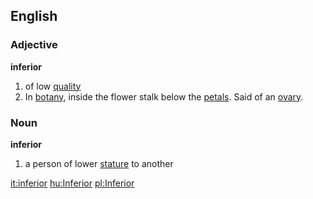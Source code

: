 ==English==
===Adjective===
'''inferior'''
#of low [[quality]]
#In [[botany]], inside the flower stalk below the [[petal]]s. Said of an [[ovary]].

===Noun===
'''inferior'''
# a person of lower [[stature]] to another


[[it:inferior]]
[[hu:Inferior]]
[[pl:Inferior]]